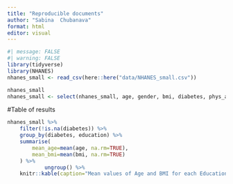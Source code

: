 ```yaml
---
title: "Reproducible documents"
author: "Sabina  Chubanava"
format: html
editor: visual
---
```


```r
#| message: FALSE
#| warning: FALSE
library(tidyverse)
library(NHANES)
nhanes_small <- read_csv(here::here("data/NHANES_small.csv"))
```

```r
nhanes_small
nhanes_small <- select(nhanes_small, age, gender, bmi, diabetes, phys_active, bp_sys_ave, bp_dia_ave, education)
```

#Table of results

```r
nhanes_small %>% 
    filter(!is.na(diabetes)) %>% 
    group_by(diabetes, education) %>% 
    summarise(
        mean_age=mean(age, na.rm=TRUE),
        mean_bmi=mean(bmi, na.rm=TRUE)
    ) %>% 
            ungroup() %>%
    knitr::kable(caption="Mean values of Age and BMI for each Education and Diabetes status")    

```

